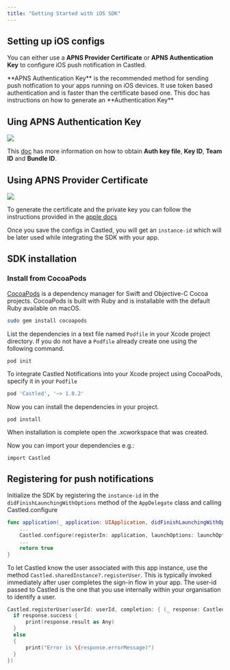 ```yaml
---
title: "Getting Started with iOS SDK"
---
```


## Setting up iOS configs

You can either use a **APNS Provider Certificate** or **APNS Authentication Key** to configure iOS push notification in Castled.

<Note>
  **APNS Authentication Key** is the recommended method for sending push
  notfication to your apps running on iOS devices. It use token based
  authentication and is faster than the certificate based one. This doc has
  instructions on how to generate an **Authentication Key**
</Note>

## Uing APNS Authentication Key

![](/images/ios-1.png)

This [doc](/getting-started/channel-setup/ios-auth) has more information on how to obtain **Auth key file**, **Key ID**, **Team ID** and **Bundle ID**.

## Using APNS Provider Certificate

![](/images/ios-2.png)

To generate the certificate and the private key you can follow the instructions provided in the [apple docs](https://developer.apple.com/documentation/usernotifications/setting_up_a_remote_notification_server/establishing_a_certificate-based_connection_to_apns)

Once you save the configs in Castled, you will get an `instance-id` which will be later used while integrating the SDK with your app.

## SDK installation

### Install from CocoaPods

[CocoaPods](https://cocoapods.org/) is a dependency manager for Swift and Objective-C Cocoa projects. CocoaPods is built with Ruby and is installable with the default Ruby available on macOS.

```bash
sudo gem install cocoapods
```

List the dependencies in a text file named `Podfile` in your Xcode project directory. If you do not have a `Podfile` already create one using the following command.

```
pod init
```

To integrate Castled Notifications into your Xcode project using CocoaPods, specify it in your `Podfile`

```bash Podfile
pod 'Castled', '~> 1.0.2'
```

Now you can install the dependencies in your project.

```
pod install
```

When installation is complete open the .xcworkspace that was created.

Now you can import your dependencies e.g.:

```
import Castled
```

## Registering for push notifications

Initialize the SDK by registering the `instance-id` in the `didFinishLaunchingWithOptions` method of the `AppDelegate` class and calling Castled.configure

```swift
func application(_ application: UIApplication, didFinishLaunchingWithOptions launchOptions: [UIApplication.LaunchOptionsKey: Any]?) -> Bool {
    ...
    Castled.configure(registerIn: application, launchOptions: launchOptions, instanceId: "instance-id", delegate: self)
    ...
    return true
}
```

To let Castled know the user associated with this app instance, use the method `Castled.sharedInstance?.registerUser`. This is typically invoked immediately after user completes the sign-in flow in your app. The user-id passed to Castled is the one that you use internally within your organisation to identify a user.

```swift
Castled.registerUser(userId: userId, completion: { (_ response: CastledResponse<[String : String]>) in
  if response.success {
      print(response.result as Any)
  }
  else
  {
      print("Error is \(response.errorMessage)")
  }
})
```

